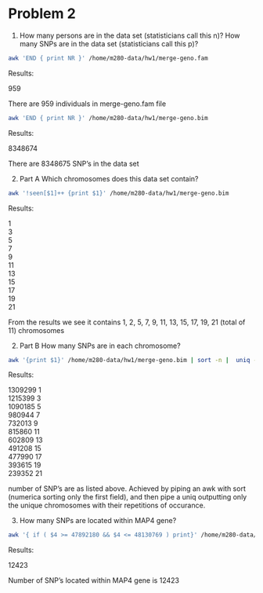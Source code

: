 # Problem 2

(1) How many persons are in the data set (statisticians call this n)? How many SNPs are in the data set (statisticians call this p)?   

```bash
awk 'END { print NR }' /home/m280-data/hw1/merge-geno.fam
```

Results:   

959
 
There are 959 individuals in merge-geno.fam file   

```bash
awk 'END { print NR }' /home/m280-data/hw1/merge-geno.bim
```

Results:   

8348674   

There are 8348675 SNP's in the data set   

(2) Part A Which chromosomes does this data set contain?   

```bash
awk '!seen[$1]++ {print $1}' /home/m280-data/hw1/merge-geno.bim
```

Results:   

1   
3   
5   
7   
9   
11   
13   
15   
17   
19   
21   

From the results we see it contains 1, 2, 5, 7, 9, 11, 13, 15, 17, 19, 21 (total of 11) chromosomes

(2) Part B  How many SNPs are in each chromosome?   
```bash
awk '{print $1}' /home/m280-data/hw1/merge-geno.bim | sort -n |  uniq -c
```

Results:  

1309299 1   
1215399 3   
1090185 5   
 980944 7   
 732013 9   
 815860 11   
 602809 13   
 491208 15   
 477990 17   
 393615 19   
 239352 21  

number of SNP's are as listed above. Achieved by piping an awk with sort (numerica sorting only the first field), and then pipe a uniq outputting only the unique chromosomes with their repetitions of occurance.    

(3) How many SNPs are located within MAP4 gene?    

```bash
awk '{ if ( $4 >= 47892180 && $4 <= 48130769 ) print}' /home/m280-data/hw1/merge-geno.bim | awk 'END { print NR }'
```

Results:   

12423   

Number of SNP's located within MAP4 gene is 12423


